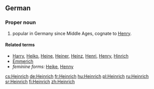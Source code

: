 ==German==

===Proper noun===
{{infl|de|proper noun}}

# {{given name|male|lang=de}} popular in Germany since Middle Ages, cognate to [[Henry]].

====Related terms====
* [[Harry#German|Harry]], [[Heiko]], [[Heine]], [[Heiner]], [[Heinz]], [[Henri]], [[Henry#German|Henry]], [[Hinrich]]
* [[Emmerich]]
* ''feminine forms:'' [[Heike]], [[Henny]]

[[cs:Heinrich]]
[[de:Heinrich]]
[[fr:Heinrich]]
[[hu:Heinrich]]
[[pl:Heinrich]]
[[ru:Heinrich]]
[[sr:Heinrich]]
[[fi:Heinrich]]
[[zh:Heinrich]]